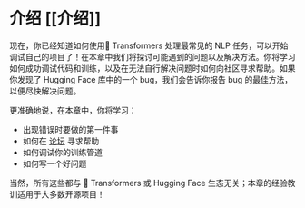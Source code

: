 # 介绍 [[介绍]]

现在，你已经知道如何使用🤗 Transformers 处理最常见的 NLP 任务，可以开始调试自己的项目了！在本章中我们将探讨可能遇到的问题以及解决方法。你将学习如何成功调试代码和训练，以及在无法自行解决问题时如何向社区寻求帮助。如果你发现了 Hugging Face 库中的一个 bug，我们会告诉你报告 bug 的最佳方法，以便尽快解决问题。

更准确地说，在本章中，你将学习：

- 出现错误时要做的第一件事
- 如何在 [论坛](https://discuss.huggingface.co) 寻求帮助 
- 如何调试你的训练管道
- 如何写一个好问题

当然，所有这些都与 🤗 Transformers 或 Hugging Face 生态无关；本章的经验教训适用于大多数开源项目！
